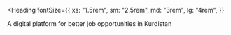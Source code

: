 
<Heading
  fontSize={{
    xs: "1.5rem",
    sm: "2.5rem",
    md: "3rem",
    lg: "4rem",
  }}
>
  A digital platform for better job opportunities in Kurdistan
</Heading>
